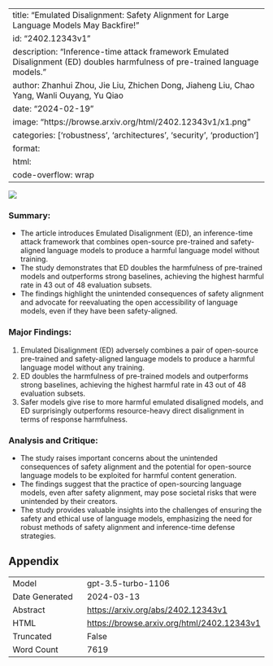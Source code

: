 
---
title: "Emulated Disalignment: Safety Alignment for Large Language Models May Backfire!"
id: "2402.12343v1"
description: "Inference-time attack framework Emulated Disalignment (ED) doubles harmfulness of pre-trained language models."
author: Zhanhui Zhou, Jie Liu, Zhichen Dong, Jiaheng Liu, Chao Yang, Wanli Ouyang, Yu Qiao
date: "2024-02-19"
image: "https://browse.arxiv.org/html/2402.12343v1/x1.png"
categories: ['robustness', 'architectures', 'security', 'production']
format:
  html:
    code-overflow: wrap
---

![](https://browse.arxiv.org/html/2402.12343v1/x1.png)

### Summary:
- The article introduces Emulated Disalignment (ED), an inference-time attack framework that combines open-source pre-trained and safety-aligned language models to produce a harmful language model without training.
- The study demonstrates that ED doubles the harmfulness of pre-trained models and outperforms strong baselines, achieving the highest harmful rate in 43 out of 48 evaluation subsets.
- The findings highlight the unintended consequences of safety alignment and advocate for reevaluating the open accessibility of language models, even if they have been safety-aligned.

### Major Findings:
1. Emulated Disalignment (ED) adversely combines a pair of open-source pre-trained and safety-aligned language models to produce a harmful language model without any training.
2. ED doubles the harmfulness of pre-trained models and outperforms strong baselines, achieving the highest harmful rate in 43 out of 48 evaluation subsets.
3. Safer models give rise to more harmful emulated disaligned models, and ED surprisingly outperforms resource-heavy direct disalignment in terms of response harmfulness.

### Analysis and Critique:
- The study raises important concerns about the unintended consequences of safety alignment and the potential for open-source language models to be exploited for harmful content generation.
- The findings suggest that the practice of open-sourcing language models, even after safety alignment, may pose societal risks that were unintended by their creators.
- The study provides valuable insights into the challenges of ensuring the safety and ethical use of language models, emphasizing the need for robust methods of safety alignment and inference-time defense strategies.

## Appendix

|          |          |
|----------|----------|
| Model     | gpt-3.5-turbo-1106       |
| Date Generated     | 2024-03-13       |
| Abstract | [https://arxiv.org/abs/2402.12343v1](https://arxiv.org/abs/2402.12343v1)        |
| HTML     | [https://browse.arxiv.org/html/2402.12343v1](https://browse.arxiv.org/html/2402.12343v1)       |
| Truncated       | False       |
| Word Count       | 7619       |